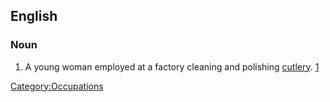 ==English==
===Noun===
{{en-noun|sg=[[buffer]] [[lass]]|pl=[[buffer lasses]]}}
# {{context|UK|obsolete}} A young woman employed at a factory cleaning and polishing [[cutlery]]. [http://www.channel4.com/history/microsites/W/worstjobs/victorian2.html#3]
[[Category:Occupations]]